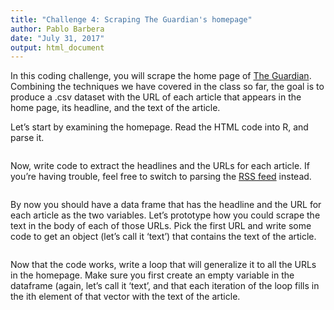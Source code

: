 ```yaml
---
title: "Challenge 4: Scraping The Guardian's homepage"
author: Pablo Barbera
date: "July 31, 2017"
output: html_document
---
```


In this coding challenge, you will scrape the home page of [The Guardian](www.theguardian.com). Combining the techniques we have covered in the class so far, the goal is to produce a .csv dataset with the URL of each article that appears in the home page, its headline, and the text of the article.

Let's start by examining the homepage. Read the HTML code into R, and parse it.

```r

```

Now, write code to extract the headlines and the URLs for each article. If you're having trouble, feel free to switch to parsing the [RSS feed](https://www.theguardian.com) instead.

```r

```

By now you should have a data frame that has the headline and the URL for each article as the two variables. Let's prototype how you could scrape the text in the body of each of those URLs. Pick the first URL and write some code to get an object (let's call it 'text') that contains the text of the article.


```r

```

Now that the code works, write a loop that will generalize it to all the URLs in the homepage. Make sure you first create an empty variable in the dataframe (again, let's call it 'text', and that each iteration of the loop fills in the ith element of that vector with the text of the article.


```r


```

